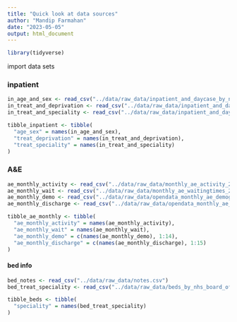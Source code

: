 ```yaml
---
title: "Quick look at data sources"
author: "Mandip Farmahan"
date: "2023-05-05"
output: html_document
---
```


```r
library(tidyverse)
```


import data sets

### inpatient

```r


in_age_and_sex <- read_csv("../data/raw_data/inpatient_and_daycase_by_nhs_board_of_treatment_age_and_sex.csv")
in_treat_and_deprivation <- read_csv("../data/raw_data/inpatient_and_daycase_by_nhs_board_of_treatment_and_simd.csv")
in_treat_and_speciality <- read_csv("../data/raw_data/inpatient_and_daycase_by_nhs_board_of_treatment_and_specialty.csv")
```

```r
tibble_inpatient <- tibble(
  "age_sex" = names(in_age_and_sex),
  "treat_deprivation" = names(in_treat_and_deprivation),
  "treat_speciality" = names(in_treat_and_speciality)
)
```

### A&E

```r
ae_monthly_activity <- read_csv("../data/raw_data/monthly_ae_activity_202303.csv")
ae_monthly_wait <- read_csv("../data/raw_data/monthly_ae_waitingtimes_202303.csv")
ae_monthly_demo <- read_csv("../data/raw_data/opendata_monthly_ae_demographics_202303.csv")
ae_monthly_discharge <- read_csv("../data/raw_data/opendata_monthly_ae_discharge_202303.csv")
```

```r
tibble_ae_monthly <- tibble(
  "ae_monthly_activity" = names(ae_monthly_activity),
  "ae_monthly_wait" = names(ae_monthly_wait),
  "ae_monthly_demo" = c(names(ae_monthly_demo), 1:14),
  "ae_monthly_discharge" = c(names(ae_monthly_discharge), 1:15)
)
```


#### bed info

```r
bed_notes <- read_csv("../data/raw_data/notes.csv")
bed_treat_speciality <- read_csv("../data/raw_data/beds_by_nhs_board_of_treatment_and_specialty.csv")

```

```r
tibble_beds <- tibble(
  "speciality" = names(bed_treat_speciality)
)
```

